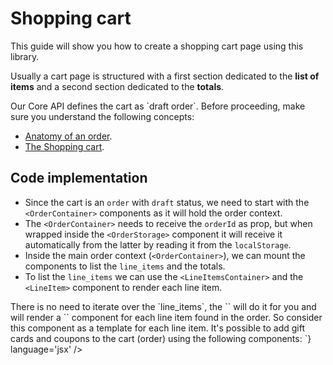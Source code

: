 
<Meta title='Examples/Shopping Cart/Introduction' />

# Shopping cart

This guide will show you how to create a shopping cart page using this library.

Usually a cart page is structured with a first section dedicated to the **list of items** and a second section dedicated to the **totals**.

<span title="Before proceeding" type="warning">
Our Core API defines the cart as `draft order`. Before proceeding, make sure you understand the following concepts:

- <a href="https://commercelayer.io/docs/data-model/anatomy-of-an-order" target="_blank">Anatomy of an order</a>.
- <a href="https://docs.commercelayer.io/core/v/how-tos/placing-orders/shopping-cart/create-a-shopping-cart" target="_blank">The Shopping cart</a>.
</span>

## Code implementation

- Since the cart is an `order` with `draft` status, we need to start with the `<OrderContainer>` components as it will hold the order context.
- The `<OrderContainer>` needs to receive the `orderId` as prop, but when wrapped inside the `<OrderStorage>` component it will receive it automatically from the latter by reading it from the `localStorage`.
- Inside the main order context (`<OrderContainer>`), we can mount the components to list the `line_items` and the totals.
- To list the `line_items` we can use the `<LineItemsContainer>` and the `<LineItem>` component to render each line item.



<span title="<LineItem>" type="info">
There is no need to iterate over the `line_items`, the `<LineItemsContainer>` will do it for you 
and will render a `<LineItem>` component for each line item found in the order.
So consider this component as a template for each line item.
</span>


<span title="Gift cards and Coupons" type="info">
It's possible to add gift cards and coupons to the cart (order) using the following components: 
  <Source dark code={`
<GiftCardOrCouponForm>
  <GiftCardOrCouponInput />
  <GiftCardOrCouponSubmit />
</GiftCardOrCouponForm>
  `} language='jsx' />
 
</span>


